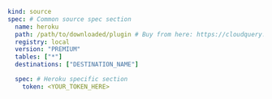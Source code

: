 ```yaml copy
kind: source
spec: # Common source spec section
  name: heroku
  path: /path/to/downloaded/plugin # Buy from here: https://cloudquery.io/integrations/heroku
  registry: local
  version: "PREMIUM"
  tables: ["*"]
  destinations: ["DESTINATION_NAME"]

  spec: # Heroku specific section
    token: <YOUR_TOKEN_HERE>
```
